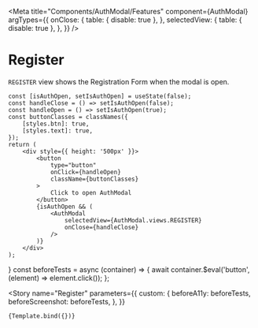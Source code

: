
<Meta
    title="Components/AuthModal/Features"
    component={AuthModal}
    argTypes={{
        onClose: {
            table: { disable: true },
        },
        selectedView: {
            table: { disable: true },
        },
    }}
/>

# Register

`REGISTER` view shows the Registration Form when the modal is open.

    const [isAuthOpen, setIsAuthOpen] = useState(false);
    const handleClose = () => setIsAuthOpen(false);
    const handleOpen = () => setIsAuthOpen(true);
    const buttonClasses = classNames({
        [styles.btn]: true,
        [styles.text]: true,
    });
    return (
        <div style={{ height: '500px' }}>
            <button
                type="button"
                onClick={handleOpen}
                className={buttonClasses}
            >
                Click to open AuthModal
            </button>
            {isAuthOpen && (
                <AuthModal
                    selectedView={AuthModal.views.REGISTER}
                    onClose={handleClose}
                />
            )}
        </div>
    );
}
const beforeTests = async (container) => {
    await container.$eval('button', (element) => element.click());
};

<Story
    name="Register"
    parameters={{
        custom: {
            beforeA11y: beforeTests,
            beforeScreenshot: beforeTests,
        },
    }}
>
    {Template.bind({})}
</Story>
